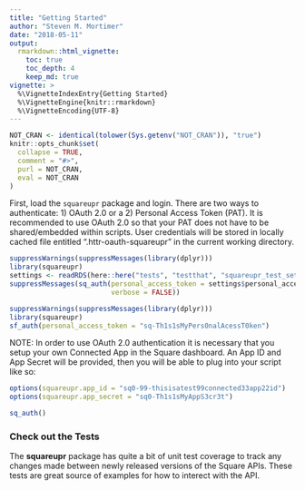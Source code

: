 ```yaml
---
title: "Getting Started"
author: "Steven M. Mortimer"
date: "2018-05-11"
output:
  rmarkdown::html_vignette:
    toc: true
    toc_depth: 4
    keep_md: true
vignette: >
  %\VignetteIndexEntry{Getting Started}
  %\VignetteEngine{knitr::rmarkdown}
  %\VignetteEncoding{UTF-8}
---
```


```r
NOT_CRAN <- identical(tolower(Sys.getenv("NOT_CRAN")), "true")
knitr::opts_chunk$set(
  collapse = TRUE,
  comment = "#>",
  purl = NOT_CRAN,
  eval = NOT_CRAN
)
```

First, load the `squareupr` package and login. There are two ways to authenticate: 
1) OAuth 2.0 or a 2) Personal Access Token (PAT). It is recommended to use OAuth 2.0 so that 
your PAT does not have to be shared/embedded within scripts. User credentials will 
be stored in locally cached file entitled ".httr-oauth-squareupr" in the current working 
directory.

```r
suppressWarnings(suppressMessages(library(dplyr)))
library(squareupr)
settings <- readRDS(here::here("tests", "testthat", "squareupr_test_settings.rds"))
suppressMessages(sq_auth(personal_access_token = settings$personal_access_token, 
                         verbose = FALSE))
```

```r
suppressWarnings(suppressMessages(library(dplyr)))
library(squareupr)
sf_auth(personal_access_token = "sq-Th1s1sMyPers0nalAcessT0ken")
```

NOTE: In order to use OAuth 2.0 authentication it is necessary that you setup your 
own Connected App in the Square dashboard. An App ID and App Secret will be provided, 
then you will be able to plug into your script like so:

```r
options(squareupr.app_id = "sq0-99-thisisatest99connected33app22id")
options(squareupr.app_secret = "sq0-Th1s1sMyAppS3cr3t")

sq_auth()
```

### Check out the Tests
The **squareupr** package has quite a bit of unit test coverage to track any 
changes made between newly released versions of the Square APIs. These tests are 
great source of examples for how to interect with the API.
